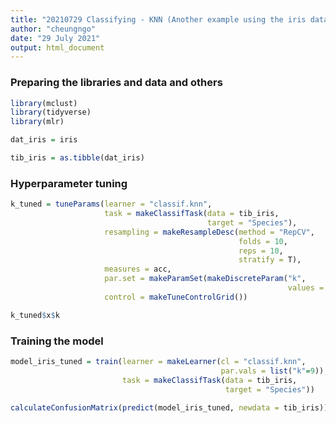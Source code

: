 ```yaml
---
title: "20210729 Classifying - KNN (Another example using the iris data)"
author: "cheungngo"
date: "29 July 2021"
output: html_document
---
```


### Preparing the libraries and data and others

```r
library(mclust)
library(tidyverse)
library(mlr)
```

```r
dat_iris = iris
```

```r
tib_iris = as.tibble(dat_iris)
```

### Hyperparameter tuning

```r
k_tuned = tuneParams(learner = "classif.knn",
                     task = makeClassifTask(data = tib_iris, 
                                            target = "Species"),
                     resampling = makeResampleDesc(method = "RepCV",
                                                   folds = 10,
                                                   reps = 10,
                                                   stratify = T),
                     measures = acc,
                     par.set = makeParamSet(makeDiscreteParam("k",
                                                              values = 1:10)),
                     control = makeTuneControlGrid())
```

```r
k_tuned$x$k
```

### Training the model

```r
model_iris_tuned = train(learner = makeLearner(cl = "classif.knn",
                                               par.vals = list("k"=9)),
                         task = makeClassifTask(data = tib_iris,
                                                target = "Species"))
```

```r
calculateConfusionMatrix(predict(model_iris_tuned, newdata = tib_iris))
```

